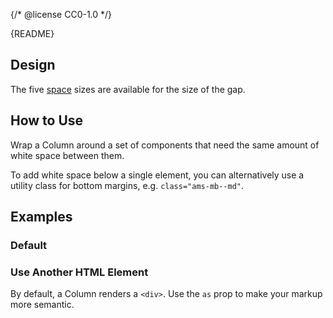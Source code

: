 {/* @license CC0-1.0 */}


<Meta of={ColumnStories} />

<Markdown>{README}</Markdown>

## Design

The five [space](/docs/docs-design-guidelines-space--docs) sizes are available for the size of the gap.

## How to Use

Wrap a Column around a set of components that need the same amount of white space between them.

To add white space below a single element, you can alternatively use a utility class for bottom margins, e.g. `class="ams-mb--md"`.

## Examples

### Default

<Primary />

<Controls />

### Use Another HTML Element

By default, a Column renders a `<div>`.
Use the `as` prop to make your markup more semantic.

<Canvas of={ColumnStories.CustomTagName} />

